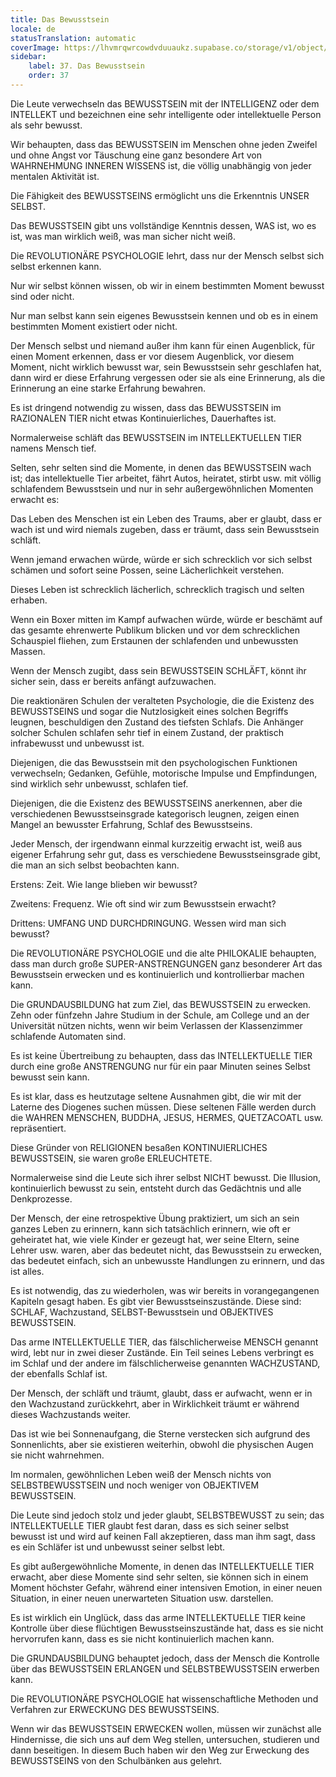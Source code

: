 ```yaml
---
title: Das Bewusstsein
locale: de
statusTranslation: automatic
coverImage: https://lhvmrqwrcowdvduuaukz.supabase.co/storage/v1/object/public/strapi-uploads/small_cover-educacion-fundamental.webp-2d51a7828a2b1309555be27f7e2a61a0.webp
sidebar:
    label: 37. Das Bewusstsein
    order: 37
---
```

Die Leute verwechseln das BEWUSSTSEIN mit der INTELLIGENZ oder dem INTELLEKT und bezeichnen eine sehr intelligente oder intellektuelle Person als sehr bewusst.

Wir behaupten, dass das BEWUSSTSEIN im Menschen ohne jeden Zweifel und ohne Angst vor Täuschung eine ganz besondere Art von WAHRNEHMUNG INNEREN WISSENS ist, die völlig unabhängig von jeder mentalen Aktivität ist.

Die Fähigkeit des BEWUSSTSEINS ermöglicht uns die Erkenntnis UNSER SELBST.

Das BEWUSSTSEIN gibt uns vollständige Kenntnis dessen, WAS ist, wo es ist, was man wirklich weiß, was man sicher nicht weiß.

Die REVOLUTIONÄRE PSYCHOLOGIE lehrt, dass nur der Mensch selbst sich selbst erkennen kann.

Nur wir selbst können wissen, ob wir in einem bestimmten Moment bewusst sind oder nicht.

Nur man selbst kann sein eigenes Bewusstsein kennen und ob es in einem bestimmten Moment existiert oder nicht.

Der Mensch selbst und niemand außer ihm kann für einen Augenblick, für einen Moment erkennen, dass er vor diesem Augenblick, vor diesem Moment, nicht wirklich bewusst war, sein Bewusstsein sehr geschlafen hat, dann wird er diese Erfahrung vergessen oder sie als eine Erinnerung, als die Erinnerung an eine starke Erfahrung bewahren.

Es ist dringend notwendig zu wissen, dass das BEWUSSTSEIN im RAZIONALEN TIER nicht etwas Kontinuierliches, Dauerhaftes ist.

Normalerweise schläft das BEWUSSTSEIN im INTELLEKTUELLEN TIER namens Mensch tief.

Selten, sehr selten sind die Momente, in denen das BEWUSSTSEIN wach ist; das intellektuelle Tier arbeitet, fährt Autos, heiratet, stirbt usw. mit völlig schlafendem Bewusstsein und nur in sehr außergewöhnlichen Momenten erwacht es:

Das Leben des Menschen ist ein Leben des Traums, aber er glaubt, dass er wach ist und wird niemals zugeben, dass er träumt, dass sein Bewusstsein schläft.

Wenn jemand erwachen würde, würde er sich schrecklich vor sich selbst schämen und sofort seine Possen, seine Lächerlichkeit verstehen.

Dieses Leben ist schrecklich lächerlich, schrecklich tragisch und selten erhaben.

Wenn ein Boxer mitten im Kampf aufwachen würde, würde er beschämt auf das gesamte ehrenwerte Publikum blicken und vor dem schrecklichen Schauspiel fliehen, zum Erstaunen der schlafenden und unbewussten Massen.

Wenn der Mensch zugibt, dass sein BEWUSSTSEIN SCHLÄFT, könnt ihr sicher sein, dass er bereits anfängt aufzuwachen.

Die reaktionären Schulen der veralteten Psychologie, die die Existenz des BEWUSSTSEINS und sogar die Nutzlosigkeit eines solchen Begriffs leugnen, beschuldigen den Zustand des tiefsten Schlafs. Die Anhänger solcher Schulen schlafen sehr tief in einem Zustand, der praktisch infrabewusst und unbewusst ist.

Diejenigen, die das Bewusstsein mit den psychologischen Funktionen verwechseln; Gedanken, Gefühle, motorische Impulse und Empfindungen, sind wirklich sehr unbewusst, schlafen tief.

Diejenigen, die die Existenz des BEWUSSTSEINS anerkennen, aber die verschiedenen Bewusstseinsgrade kategorisch leugnen, zeigen einen Mangel an bewusster Erfahrung, Schlaf des Bewusstseins.

Jeder Mensch, der irgendwann einmal kurzzeitig erwacht ist, weiß aus eigener Erfahrung sehr gut, dass es verschiedene Bewusstseinsgrade gibt, die man an sich selbst beobachten kann.

Erstens: Zeit. Wie lange blieben wir bewusst?

Zweitens: Frequenz. Wie oft sind wir zum Bewusstsein erwacht?

Drittens: UMFANG UND DURCHDRINGUNG. Wessen wird man sich bewusst?

Die REVOLUTIONÄRE PSYCHOLOGIE und die alte PHILOKALIE behaupten, dass man durch große SUPER-ANSTRENGUNGEN ganz besonderer Art das Bewusstsein erwecken und es kontinuierlich und kontrollierbar machen kann.

Die GRUNDAUSBILDUNG hat zum Ziel, das BEWUSSTSEIN zu erwecken. Zehn oder fünfzehn Jahre Studium in der Schule, am College und an der Universität nützen nichts, wenn wir beim Verlassen der Klassenzimmer schlafende Automaten sind.

Es ist keine Übertreibung zu behaupten, dass das INTELLEKTUELLE TIER durch eine große ANSTRENGUNG nur für ein paar Minuten seines Selbst bewusst sein kann.

Es ist klar, dass es heutzutage seltene Ausnahmen gibt, die wir mit der Laterne des Diogenes suchen müssen. Diese seltenen Fälle werden durch die WAHREN MENSCHEN, BUDDHA, JESUS, HERMES, QUETZACOATL usw. repräsentiert.

Diese Gründer von RELIGIONEN besaßen KONTINUIERLICHES BEWUSSTSEIN, sie waren große ERLEUCHTETE.

Normalerweise sind die Leute sich ihrer selbst NICHT bewusst. Die Illusion, kontinuierlich bewusst zu sein, entsteht durch das Gedächtnis und alle Denkprozesse.

Der Mensch, der eine retrospektive Übung praktiziert, um sich an sein ganzes Leben zu erinnern, kann sich tatsächlich erinnern, wie oft er geheiratet hat, wie viele Kinder er gezeugt hat, wer seine Eltern, seine Lehrer usw. waren, aber das bedeutet nicht, das Bewusstsein zu erwecken, das bedeutet einfach, sich an unbewusste Handlungen zu erinnern, und das ist alles.

Es ist notwendig, das zu wiederholen, was wir bereits in vorangegangenen Kapiteln gesagt haben. Es gibt vier Bewusstseinszustände. Diese sind: SCHLAF, Wachzustand, SELBST-Bewusstsein und OBJEKTIVES BEWUSSTSEIN.

Das arme INTELLEKTUELLE TIER, das fälschlicherweise MENSCH genannt wird, lebt nur in zwei dieser Zustände. Ein Teil seines Lebens verbringt es im Schlaf und der andere im fälschlicherweise genannten WACHZUSTAND, der ebenfalls Schlaf ist.

Der Mensch, der schläft und träumt, glaubt, dass er aufwacht, wenn er in den Wachzustand zurückkehrt, aber in Wirklichkeit träumt er während dieses Wachzustands weiter.

Das ist wie bei Sonnenaufgang, die Sterne verstecken sich aufgrund des Sonnenlichts, aber sie existieren weiterhin, obwohl die physischen Augen sie nicht wahrnehmen.

Im normalen, gewöhnlichen Leben weiß der Mensch nichts von SELBSTBEWUSSTSEIN und noch weniger von OBJEKTIVEM BEWUSSTSEIN.

Die Leute sind jedoch stolz und jeder glaubt, SELBSTBEWUSST zu sein; das INTELLEKTUELLE TIER glaubt fest daran, dass es sich seiner selbst bewusst ist und wird auf keinen Fall akzeptieren, dass man ihm sagt, dass es ein Schläfer ist und unbewusst seiner selbst lebt.

Es gibt außergewöhnliche Momente, in denen das INTELLEKTUELLE TIER erwacht, aber diese Momente sind sehr selten, sie können sich in einem Moment höchster Gefahr, während einer intensiven Emotion, in einer neuen Situation, in einer neuen unerwarteten Situation usw. darstellen.

Es ist wirklich ein Unglück, dass das arme INTELLEKTUELLE TIER keine Kontrolle über diese flüchtigen Bewusstseinszustände hat, dass es sie nicht hervorrufen kann, dass es sie nicht kontinuierlich machen kann.

Die GRUNDAUSBILDUNG behauptet jedoch, dass der Mensch die Kontrolle über das BEWUSSTSEIN ERLANGEN und SELBSTBEWUSSTSEIN erwerben kann.

Die REVOLUTIONÄRE PSYCHOLOGIE hat wissenschaftliche Methoden und Verfahren zur ERWECKUNG DES BEWUSSTSEINS.

Wenn wir das BEWUSSTSEIN ERWECKEN wollen, müssen wir zunächst alle Hindernisse, die sich uns auf dem Weg stellen, untersuchen, studieren und dann beseitigen. In diesem Buch haben wir den Weg zur Erweckung des BEWUSSTSEINS von den Schulbänken aus gelehrt.

